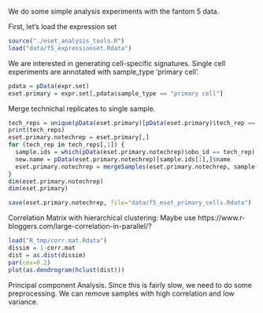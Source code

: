 We do some simple analysis experiments with the fantom 5 data.

First, let's load the expression set
```r
source("./eset_analysis_tools.R")
load("data/f5_expressionset.Rdata")
```

We are interested in generating cell-specific signatures. 
Single cell experiments are annotated with sample_type 'primary cell'. 
```r
pdata = pData(expr.set)
eset.primary = expr.set[,pdata$sample_type == "primary cell"]
```

Merge technichal replicates to single sample. 
```r
tech_reps = unique(pData(eset.primary)[pData(eset.primary)$tech_rep == TRUE,]["obo_id"])
print(tech_reps)
eset.primary.notechrep = eset.primary[,]
for (tech_rep in tech_reps[,1]) { 
  sample.ids = which(pData(eset.primary.notechrep)$obo_id == tech_rep)
  new.name = pData(eset.primary.notechrep)[sample.ids[1],]$name
  eset.primary.notechrep = mergeSamples(eset.primary.notechrep, sample.ids, new.name)
}
dim(eset.primary.notechrep)
dim(eset.primary)

save(eset.primary.notechrep, file="data/f5_eset_primary_cells.Rdata")
```


Correlation Matrix with hierarchical clustering:
Maybe use https://www.r-bloggers.com/large-correlation-in-parallel/? 
```r
load("R_tmp/corr.mat.Rdata")
dissim = 1-corr.mat
dist = as.dist(dissim)
par(cex=0.2)
plot(as.dendrogram(hclust(dist)))
```

Principal component Analysis.
Since this is fairly slow, we need to do some preprocessing. We can remove samples with high correlation and low variance.
```r

```